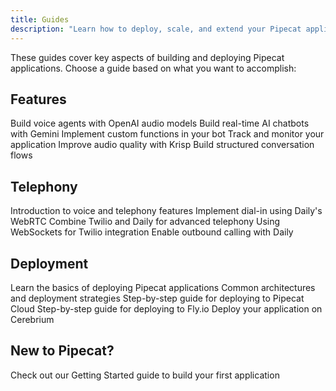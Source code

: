 ```yaml
---
title: Guides
description: "Learn how to deploy, scale, and extend your Pipecat applications"
---
```


These guides cover key aspects of building and deploying Pipecat applications. Choose a guide based on what you want to accomplish:

## Features

<CardGroup cols={2}>
  <Card
    title="OpenAI Audio Models and APIs"
    icon="microphone"
    href="/guides/features/openai-audio-models-and-apis"
  >
    Build voice agents with OpenAI audio models
  </Card>
  <Card
    title="Gemini Multimodal Live"
    icon="robot"
    href="/guides/features/gemini-multimodal-live"
  >
    Build real-time AI chatbots with Gemini
  </Card>
  <Card
    title="Function Calling"
    icon="function"
    href="/guides/features/function-calling"
  >
    Implement custom functions in your bot
  </Card>
  <Card
    title="Metrics & Monitoring"
    icon="chart-line"
    href="/guides/features/metrics"
  >
    Track and monitor your application
  </Card>
  <Card title="Noise Reduction" icon="waveform" href="/guides/features/krisp">
    Improve audio quality with Krisp
  </Card>
  <Card
    title="Pipecat Flows"
    icon="diagram-project"
    href="/guides/features/pipecat-flows"
  >
    Build structured conversation flows
  </Card>
</CardGroup>

## Telephony

<CardGroup cols={2}>
  <Card title="Overview" icon="book-open" href="/guides/telephony/overview">
    Introduction to voice and telephony features
  </Card>
  <Card
    title="WebRTC with Daily"
    icon="phone"
    href="/guides/telephony/daily-webrtc"
  >
    Implement dial-in using Daily's WebRTC
  </Card>
  <Card
    title="Twilio + Daily Integration"
    icon="phone-volume"
    href="/guides/telephony/twilio-daily-webrtc"
  >
    Combine Twilio and Daily for advanced telephony
  </Card>
  <Card
    title="WebSockets with Twilio"
    icon="plug"
    href="/guides/telephony/twilio-websockets"
  >
    Using WebSockets for Twilio integration
  </Card>
  <Card
    title="Dialout Capabilities"
    icon="phone-arrow-up-right"
    href="/guides/telephony/dialout"
  >
    Enable outbound calling with Daily
  </Card>
</CardGroup>

## Deployment

<CardGroup cols={2}>
  <Card title="Overview" icon="book-open" href="/guides/deployment/overview">
    Learn the basics of deploying Pipecat applications
  </Card>
  <Card
    title="Deployment Patterns"
    icon="sitemap"
    href="/guides/deployment/pattern"
  >
    Common architectures and deployment strategies
  </Card>
  <Card
    title="Deploying to Pipecat Cloud"
    icon="cat"
    href="/guides/deployment/pipecat-cloud"
  >
    Step-by-step guide for deploying to Pipecat Cloud
  </Card>
  <Card title="Deploying to Fly.io" icon="cloud" href="/guides/deployment/fly">
    Step-by-step guide for deploying to Fly.io
  </Card>
  <Card
    title="Deploying to Cerebrium"
    icon="server"
    href="/guides/deployment/cerebrium"
  >
    Deploy your application on Cerebrium
  </Card>
</CardGroup>

## New to Pipecat?

<Card title="Get started" icon="rocket" href="/getting-started/installation">
  Check out our Getting Started guide to build your first application
</Card>
